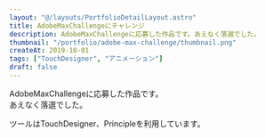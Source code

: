 ```yaml
---
layout: "@/layouts/PortfolioDetailLayout.astro"
title: AdobeMaxChallengeにチャレンジ
description: AdobeMaxChallengeに応募した作品です。あえなく落選でした。
thumbnail: "/portfolio/adobe-max-challenge/thumbnail.png"
createAt: 2019-10-01
tags: ["TouchDesigner", "アニメーション"]
draft: false
---
```



AdobeMaxChallengeに応募した作品です。  
あえなく落選でした。

ツールはTouchDesigner、Principleを利用しています。

<div class="multi-column-2 mt-XL">
  <CommonImg
    src="/portfolio/adobe-max-challenge/01.gif"
    alt="Adobe Max Challenge"
    client:only="react"
  />
  <CommonImg
    src="/portfolio/adobe-max-challenge/02.gif"
    alt="Adobe Max Challenge"
    client:only="react"
  />
  <CommonImg
    src="/portfolio/adobe-max-challenge/03.gif"
    alt="Adobe Max Challenge"
    client:only="react"
  />
  <CommonImg
    src="/portfolio/adobe-max-challenge/04.gif"
    alt="Adobe Max Challenge"
    client:only="react"
  />
  <CommonImg
    src="/portfolio/adobe-max-challenge/05.gif"
    alt="Adobe Max Challenge"
    client:only="react"
  />
  <CommonImg
    src="/portfolio/adobe-max-challenge/06.gif"
    alt="Adobe Max Challenge"
    client:only="react"
  />
</div>
